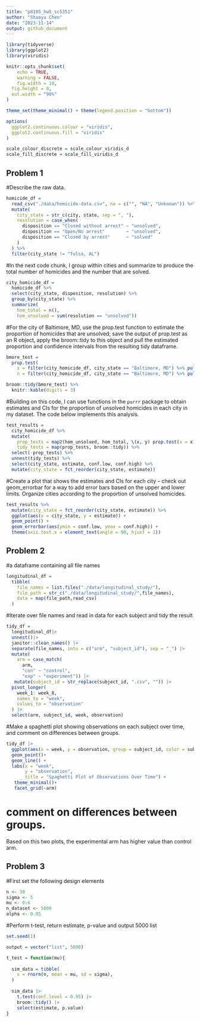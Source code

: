 ```yaml
---
title: "p8105_hw5_sc5351"
author: "Shaoyu Chen"
date: "2023-11-14"
output: github_document
---
```


```r
library(tidyverse)
library(ggplot2)
library(viridis)

knitr::opts_chunk$set(
	echo = TRUE,
	warning = FALSE,
	fig.width = 10, 
  fig.height = 8,
  out.width = "90%"
)

theme_set(theme_minimal() + theme(legend.position = "bottom"))

options(
  ggplot2.continuous.colour = "viridis",
  ggplot2.continuous.fill = "viridis"
)

scale_colour_discrete = scale_colour_viridis_d
scale_fill_discrete = scale_fill_viridis_d
```

## Problem 1

#Describe the raw data. 
```r
homicide_df = 
  read_csv("./data/homicide-data.csv", na = c("", "NA", "Unknown")) %>%
  mutate(
    city_state = str_c(city, state, sep = ", "),
    resolution = case_when(
      disposition == "Closed without arrest" ~ "unsolved",
      disposition == "Open/No arrest"        ~ "unsolved",
      disposition == "Closed by arrest"      ~ "solved"
    )
  ) %>% 
  filter(city_state != "Tulsa, AL") 
```
#In the next code chunk, I group within cities and summarize to produce the total number of homicides and the number that are solved. 
```r
city_homicide_df = 
  homicide_df %>% 
  select(city_state, disposition, resolution) %>% 
  group_by(city_state) %>% 
  summarize(
    hom_total = n(),
    hom_unsolved = sum(resolution == "unsolved"))
```
#For the city of Baltimore, MD, use the prop.test function to estimate the proportion of homicides that are unsolved; save the output of prop.test as an R object, apply the broom::tidy to this object and pull the estimated proportion and confidence intervals from the resulting tidy dataframe.
```r
bmore_test = 
  prop.test(
    x = filter(city_homicide_df, city_state == "Baltimore, MD") %>% pull(hom_unsolved),
    n = filter(city_homicide_df, city_state == "Baltimore, MD") %>% pull(hom_total)) 

broom::tidy(bmore_test) %>% 
  knitr::kable(digits = 3)
```
#Building on this code, I can use functions in the `purrr` package to obtain estimates and CIs for the proportion of unsolved homicides in each city in my dataset. The code below implements this analysis. 
```r
test_results = 
  city_homicide_df %>% 
  mutate(
    prop_tests = map2(hom_unsolved, hom_total, \(x, y) prop.test(x = x, n = y)),
    tidy_tests = map(prop_tests, broom::tidy)) %>% 
  select(-prop_tests) %>% 
  unnest(tidy_tests) %>% 
  select(city_state, estimate, conf.low, conf.high) %>% 
  mutate(city_state = fct_reorder(city_state, estimate))
```

#Create a plot that shows the estimates and CIs for each city – check out geom_errorbar for a way to add error bars based on the upper and lower limits. Organize cities according to the proportion of unsolved homicides.

```r
test_results %>% 
  mutate(city_state = fct_reorder(city_state, estimate)) %>% 
  ggplot(aes(x = city_state, y = estimate)) + 
  geom_point() + 
  geom_errorbar(aes(ymin = conf.low, ymax = conf.high)) + 
  theme(axis.text.x = element_text(angle = 90, hjust = 1))
```

## Problem 2

#a dataframe containing all file names
```r
longitudinal_df =
  tibble(
    file_names = list.files("./data/longitudinal_study/"),
    file_path = str_c("./data/longitudinal_study/",file_names),
    data = map(file_path,read_csv)
  )
```
#Iterate over file names and read in data for each subject and tidy the result
```r
tidy_df = 
  longitudinal_df|>
  unnest()|>
  janitor::clean_names() |>
  separate(file_names, into = c("arm", "subject_id"), sep = "_") |> 
  mutate(
    arm = case_match(
      arm, 
      "con" ~ "control", 
      "exp" ~ "experiment")) |>
   mutate(subject_id = str_replace(subject_id, ".csv", "")) |>
  pivot_longer(
    week_1: week_8,
    names_to = "week",
    values_to = "observation"
  ) |>
  select(arm, subject_id, week, observation)
```
#Make a spaghetti plot showing observations on each subject over time, and comment on differences between groups.
```r
tidy_df |>
  ggplot(aes(x = week, y = observation, group = subject_id, color = subject_id)) +
  geom_point()+
  geom_line() +
  labs(x = "week",
       y = "observation",
       title = "Spaghetti Plot of Observations Over Time") +
   theme_minimal()+
   facet_grid(~arm) 
```
# comment on differences between groups.
Based on this two plots, the experimental arm has higher value than control arm.

## Problem 3

#First set the following design elements
```r
n <- 30
sigma <- 5
mu <- 0:6
n_dataset <- 5000
alpha <- 0.05
```

#Perform t-test, return estimate, p-value and output 5000 list 
```r
set.seed(1)

output = vector("list", 5000)

t_test = function(mu){
  
  sim_data = tibble(
    x = rnorm(n, mean = mu, sd = sigma),
  )
  
  sim_data |> 
    t.test(conf.level = 0.95) |> 
    broom::tidy() |> 
    select(estimate, p.value) 
}
```